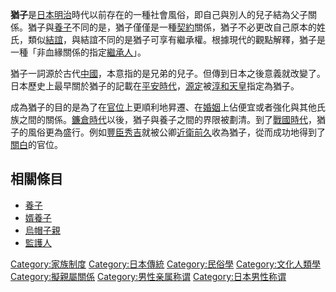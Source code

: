 {{japanese|japanese=猶子|kana=ゆうし|romaji=Yuushi}}
'''猶子'''是[[日本|日本]][[明治|明治]]時代以前存在的一種社會風俗，即自己與別人的兒子結為父子關係。猶子與[[養子|養子]]不同的是，猶子僅僅是一種[[契約|契約]]關係，猶子不必更改自己原本的姓氏，類似[[結誼|結誼]]，與結誼不同的是猶子可享有繼承權。根據現代的觀點解釋，猶子是一種「非血緣關係的指定[[繼承人|繼承人]]」。

猶子一詞源於古代[[中國|中國]]，本意指的是兄弟的兒子。但傳到日本之後意義就改變了。日本歷史上最早關於猶子的記載在[[平安時代|平安時代]]，[[源定|源定]]被[[淳和天皇|淳和天皇]]指定為猶子。

成為猶子的目的是為了在[[官位|官位]]上更順利地昇遷、在[[婚姻|婚姻]]上佔便宜或者強化與其他氏族之間的關係。[[鐮倉時代|鐮倉時代]]以後，猶子與養子之間的界限被劃清。到了[[戰國時代_(日本)|戰國時代]]，猶子的風俗更為盛行。例如[[豐臣秀吉|豐臣秀吉]]就被公卿[[近衛前久|近衛前久]]收為猶子，從而成功地得到了[[關白|關白]]的官位。
==相關條目==
*[[養子|養子]]
*[[婿養子|婿養子]]
*[[烏帽子親|烏帽子親]]
*[[監護人|監護人]]
{{law-stub}}
{{japanese-history-stub}}

[[Category:家族制度|Category:家族制度]]
[[Category:日本傳統|Category:日本傳統]]
[[Category:民俗學|Category:民俗學]]
[[Category:文化人類學|Category:文化人類學]]
[[Category:擬親屬關係|Category:擬親屬關係]]
[[Category:男性亲属称谓|Category:男性亲属称谓]]
[[Category:日本男性称谓|Category:日本男性称谓]]